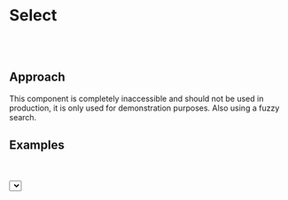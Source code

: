 
<Meta title="Molecule/Select" />

# Select

<br />
<br />

## Approach

This component is completely inaccessible and should not be used in production, it is only used for demonstration purposes.
Also using a fuzzy search.

## Examples

<br />
<br />

<Story name="default">
  <Select />
</Story>
